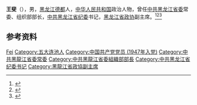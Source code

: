 '''王斐'''（{{bd|1925年|3月|}}），男，[[黑龙江|黑龙江]][[德都县|德都]]人，[[中华人民共和国|中华人民共和国]]政治人物，曾任[[中共黑龙江省委|中共黑龙江省委]]常委、组织部部长，[[中共黑龙江省纪委|中共黑龙江省纪委]]书记，[[黑龙江省政协|黑龙江省政协]]副主席。<ref>{{cite book|title=中囯人名大辞典·当代人物卷|author=廖盖隆等编|year=1990|publisher=上海辞书出版社|location=上海|page=}}</ref><ref>{{Cite book|title=中国共产党人名大辞典|author=盛平主编|publisher=中国国际广播出版社|year=1991|isbn=|location=北京|pages=}}</ref><ref>{{Cite book|title=中华人民共和国职官志|author=何虎生, 李耀东, 向常福主编|publisher=中国社会出版社|year=2003|isbn=9787800883934|location=北京|pages=}}</ref>

== 参考资料 ==
{{reflist}}

{{中国人物小作品}}

{{Authority control}}
{{DEFAULTSORT:Wang王}}
[[Category:王姓|Fei]]
[[Category:五大连池人|Category:五大连池人]]
[[Category:中国共产党党员_(1947年入党)|Category:中国共产党党员 (1947年入党)]]
[[Category:中共黑龍江省委常委|Category:中共黑龍江省委常委]]
[[Category:中共黑龍江省委組織部部長|Category:中共黑龍江省委組織部部長]]
[[Category:中共黑龙江省纪委书记|Category:中共黑龙江省纪委书记]]
[[Category:黑龍江省政協副主席|Category:黑龍江省政協副主席]]